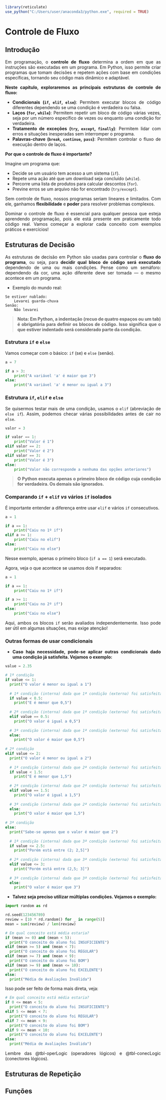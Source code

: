 ```{r include=FALSE, echo=FALSE}
library(reticulate)
use_python("C:/Users/user/anaconda3/python.exe", required = TRUE)
```

```{=html}
<style>
  body{text-align: justify}
</style>
```

:::: progress
:::: {.progress-bar style="width: 100%;"}
::::
::::

# Controle de Fluxo

## Introdução

Em programação, o **controle de fluxo** determina a ordem em que as instruções são executadas em um programa. Em Python, isso permite criar programas que tomam decisões e repetem ações com base em condições específicas, tornando seu código mais dinâmico e adaptável.

**Neste capítulo, exploraremos as principais estruturas de controle de fluxo:**

* **Condicionais (`if`, `elif`, `else`)**: Permitem executar blocos de código diferentes dependendo se uma condição é verdadeira ou falsa.
* **Laços (`for`, `while`)**: Permitem repetir um bloco de código várias vezes, seja por um número específico de vezes ou enquanto uma condição for verdadeira.
* **Tratamento de exceções (`try`, `except`, `finally`)**: Permitem lidar com erros e situações inesperadas sem interromper o programa.
* **Palavras-chave (`break`, `continue`, `pass`)**: Permitem controlar o fluxo de execução dentro de laços.

**Por que o controle de fluxo é importante?**

Imagine um programa que:

* Decide se um usuário tem acesso a um sistema (`if`).
* Repete uma ação até que um download seja concluído (`while`).
* Percorre uma lista de produtos para calcular descontos (`for`).
* Previne erros se um arquivo não for encontrado (`try/except`).

Sem controle de fluxo, nossos programas seriam lineares e limitados. Com ele, ganhamos **flexibilidade** e **poder** para resolver problemas complexos.

Dominar o controle de fluxo é essencial para qualquer pessoa que esteja aprendendo programação, pois ele está presente em praticamente todo código real. Vamos começar a explorar cada conceito com exemplos práticos e exercícios!

## Estruturas de Decisão

As estruturas de decisão em Python são usadas para controlar o **fluxo do programa**, ou seja, para **decidir qual bloco de código será executado** dependendo de uma ou mais condições. Pense como um semáforo: dependendo da cor, uma ação diferente deve ser tomada — o mesmo acontece em um programa.

- Exemplo do mundo real:

```
Se estiver nublado:
    Levarei guarda-chuva
Senão:
    Não levarei
```

> **Nota: Em Python, a indentação (recuo de quatro espaços ou um tab) é obrigatória para definir os blocos de código. Isso significa que o que estiver indentado será considerado parte da condição.**

### Estrutura `if` e `else`

Vamos começar com o básico: `if` (se) e `else` (senão).

```{python}
a = 7

if a > 3:
    print("A variável 'a' é maior que 3")
else:
    print("A variável 'a' é menor ou igual a 3")
```

### Estrutura `if`, `elif` e `else`

Se quisermos testar mais de uma condição, usamos o `elif` (abreviação de `else if`). Assim, podemos checar várias possibilidades antes de cair no `else`.

```{python}
valor = 3

if valor == 1:
    print("Valor é 1")
elif valor == 2:
    print("Valor é 2")
elif valor == 3:
    print("Valor é 3")
else:
    print("Valor não corresponde a nenhuma das opções anteriores")
```

> **O Python executa apenas o primeiro bloco de código cuja condição for verdadeira. Os demais são ignorados.**

### Comparando `if` + `elif` *vs* vários `if` isolados

É importante entender a diferença entre usar `elif` e vários `if` consecutivos.

```{python}
a = 1

if a == 1:
    print("Caiu no 1º if")
elif a >= 1:
    print("Caiu no elif")
else:
    print("Caiu no else")
```

Nesse exemplo, apenas o primeiro bloco (`if a == 1`) será executado.

Agora, veja o que acontece se usamos dois if separados:

```{python}
a = 1

if a == 1:
    print("Caiu no 1º if")

if a >= 1:
    print("Caiu no 2º if")
else:
    print("Caiu no else")
```

Aqui, ambos os blocos `if` serão avaliados independentemente. Isso pode ser útil em algumas situações, mas exige atenção!

### Outras formas de usar condicionais

- **Caso haja necessidade, pode-se aplicar outras condicionais dado uma condição já satisfeita. Vejamos o exemplo:**

```{python}
value = 2.35

# 1ª condição
if value <= 1:
  print("O valor é menor ou igual a 1")
  
  # 1ª condição (interna) dada que 1ª condição (externa) foi satisfeita
  if value < 0.5:
    print("E é menor que 0,5")
    
  # 2ª condição (interna) dada que 1ª condição (externa) foi satisfeita
  elif value == 0.5:
    print("O valor é igual a 0,5")
    
  # 3ª condição (interna) dada que 1ª condição (externa) foi satisfeita
  else:
    print("O valor é maior que 0,5")
    
# 2ª condição
elif value <= 2:
  print("O valor é menor ou igual a 2")
  
  # 1ª condição (interna) dada que 2ª condição (externa) foi satisfeita
  if value < 1.5:
    print("E é menor que 1,5")
    
  # 2ª condição (interna) dada que 2ª condição (externa) foi satisfeita
  elif value == 1.5:
    print("O valor é igual a 1,5")
    
  # 3ª condição (interna) dada que 2ª condição (externa) foi satisfeita
  else:
    print("O valor é maior que 1,5")
    
# 3ª condição
else:
  print("Sabe-se apenas que o valor é maior que 2")
  
  # 1ª condição (interna) dada que 3ª condição (externa) foi satisfeita
  if value <= 2.5:
    print("Porém está entre (2; 2,5]")
    
  # 2ª condição (interna) dada que 3ª condição (externa) foi satisfeita
  elif value <= 3:
    print("Porém está entre (2,5; 3]")
    
  # 3ª condição (interna) dada que 3ª condição (externa) foi satisfeita
  else:
    print("O valor é maior que 3")
```

- **Talvez seja preciso utilizar múltiplas condições. Vejamos o exemplo:**

```{python}

import random as rd

rd.seed(123456789)
review = [10 * rd.random() for _ in range(5)]
mean = sum(review) / len(review)

# Em qual conceito está média estaria?
if (mean >= 0) and (mean < 5):
  print("O conceito do aluno foi INSUFICIENTE")
elif (mean >= 5) and (mean < 7):
  print("O conceito do aluno foi REGULAR")
elif (mean >= 7) and (mean < 9):
  print("O conceito do aluno foi BOM")
elif (mean >= 9) and (mean <= 10):
  print("O conceito do aluno foi EXCELENTE")
else:
  print("Média de Avaliações Inválida")
```

Isso pode ser feito de forma mais direta, veja:

```{python}
# Em qual conceito está média estaria?
if 0 <= mean < 5:
  print("O conceito do aluno foi INSUFICIENTE")
elif 5 <= mean < 7:
  print("O conceito do aluno foi REGULAR")
elif 7 <= mean < 9:
  print("O conceito do aluno foi BOM")
elif 9 <= mean < 10:
  print("O conceito do aluno foi EXCELENTE")
else:
  print("Média de Avaliações Inválida")
```

Lembre das @tbl-operLogic (operadores lógicos) e @tbl-conecLogic (conectores lógicos).

## Estruturas de Repetição

## Funções

:::: progress
:::: {.progress-bar style="width: 100%;"}
::::
::::